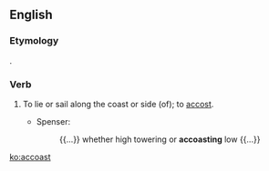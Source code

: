 ==English==

===Etymology===
{{blend|accost|coast}}.

===Verb===
{{en-verb}}

# {{context|transitive|intransitive|obsolete term}} To lie or sail along the coast or side (of); to [[accost]].
#* Spenser:
#*: {{...}} whether high towering or '''accoasting''' low {{...}}

[[ko:accoast]]